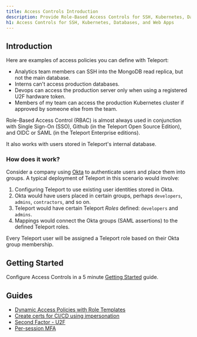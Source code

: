 ```yaml
---
title: Access Controls Introduction
description: Provide Role-Based Access Controls for SSH, Kubernetes, Databases, and Web Apps
h1: Access Controls for SSH, Kubernetes, Databases, and Web Apps
---
```


## Introduction

Here are examples of access policies you can define with Teleport:

- Analytics team members can SSH into the MongoDB read replica, but not the main database.
- Interns can't access production databases.
- Devops can access the production server only when using a registered U2F hardware token.
- Members of my team can access the production Kubernetes cluster if approved by someone else from the team.

Role-Based Access Control (RBAC) is almost always used in conjunction with Single Sign-On (SSO), Github (in the Teleport Open Source Edition), and OIDC or SAML (in the Teleport Enterprise
editions). 

It also works with users stored in Teleport's internal database.

### How does it work?

Consider a company using [Okta](https://www.okta.com/) to authenticate users and place them into groups. A typical deployment of Teleport in this scenario
would involve:

1. Configuring Teleport to use existing user identities stored in Okta.
2. Okta would have users placed in certain groups, perhaps `developers`, `admins`, `contractors`, and so on.
3. Teleport would have certain Teleport *Roles* defined: `developers` and `admins`.
4. Mappings would connect the Okta groups (SAML assertions) to the defined Teleport roles.

Every Teleport user will be assigned a Teleport role based on their Okta group membership.

## Getting Started

Configure Access Controls in a 5 minute [Getting Started](./getting-started.mdx)
guide.

## Guides

- [Dynamic Access Policies with Role Templates](./guides/role-templates.mdx)
- [Create certs for CI/CD using impersonation](./guides/impersonation.mdx)
- [Second Factor - U2F](./guides/u2f.mdx)
- [Per-session MFA](./guides/per-session-mfa.mdx)

